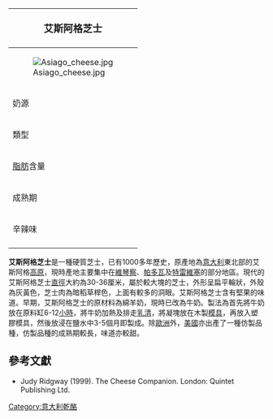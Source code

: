 {{noteTA
|G1=Food
}}
{| class="infobox bordered" style="align: right; width: 20em; font-size: 90%; text-align: left; float: right;" cellpadding="3"
|-
! colspan=2 bgcolor="#FFCCAA" style="font-size: 120%; text-align: center;" |'''艾斯阿格芝士'''
|-----
|colspan=2|[[File:Asiago_cheese.jpg|center]]
|-----
| 奶源|| 未經[[巴氏殺菌|巴氏殺菌]]的全脂[[牛奶|牛奶]]
|-----
| 類型 ||硬質
|-----
| [[脂肪|脂肪]]含量 || 30%
|-----
| 成熟期 || 3-5個月
|-----
| 辛辣味 ||中等到強烈
|-
|}

'''艾斯阿格芝士'''是一種硬質芝士，已有1000多年歷史，原產地為[[意大利|意大利]]東北部的艾斯阿格[[高原|高原]]，現時產地主要集中在[[維琴察|維琴察]]、[[帕多瓦|帕多瓦]]及[[特雷維塞|特雷維塞]]的部分地區。現代的艾斯阿格芝士[[直徑|直徑]]大約為30-36厘米，屬於較大塊的芝士，外形呈扁平輪狀，外殼為灰黃色，芝士肉為暗稻草桿色，上面有較多的洞眼。艾斯阿格芝士含有堅果的味道。早期，艾斯阿格芝士的原材料為綿羊奶，現時已改為牛奶。製法為首先將牛奶放在原料缸6-12[[小時|小時]]，將牛奶加熱及排走[[乳清|乳清]]，將凝塊放在木製[[模具|模具]]，再放入塑膠模具，然後放浸在鹽水中3-5個月即製成。除[[歐洲|歐洲]]外，[[美國|美國]]亦出產了一種仿製品種，仿製品種的成熟期較長，味道亦較甜。

== 參考文獻 ==
* Judy Ridgway (1999). The Cheese Companion. London: Quintet Publishing Ltd.

[[Category:意大利乾酪|Category:意大利乾酪]]